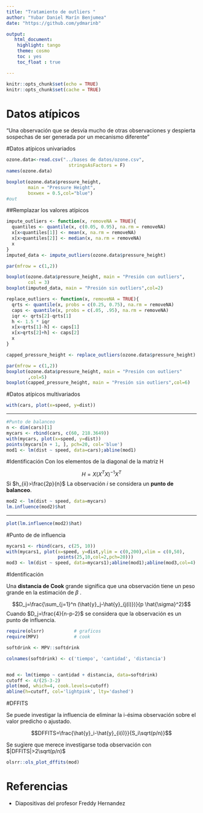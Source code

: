 ```yaml
---
title: "Tratamiento de outliers "
author: "Yubar Daniel Marín Benjumea"
date: "https://github.com/ydmarinb"

output: 
   html_document:
    highlight: tango
    theme: cosmo
    toc : yes
    toc_float : true

---
```



```r
knitr::opts_chunk$set(echo = TRUE)
knitr::opts_chunk$set(cache = TRUE)

```
# Datos atípicos


“Una observación que se desvía mucho
de otras observaciones y despierta sospechas de ser generada por un mecanismo
diferente”





#Datos atípicos univariados

```r
ozone.data<-read.csv("../bases de datos/ozone.csv",
                       stringsAsFactors = F)
names(ozone.data)
```

```r
boxplot(ozone.data$pressure_height, 
        main = "Pressure Height",
        boxwex = 0.5,col="blue")
#out
```

##Remplazar los valores atípicos

```r
impute_outliers <- function(x, removeNA = TRUE){
  quantiles <- quantile(x, c(0.05, 0.95), na.rm = removeNA)
  x[x<quantiles[1]] <- mean(x, na.rm = removeNA)
  x[x>quantiles[2]] <- median(x, na.rm = removeNA)
  x
}
imputed_data <- impute_outliers(ozone.data$pressure_height)

```



```r

par(mfrow = c(1,2))

boxplot(ozone.data$pressure_height, main = "Presión con outliers",
        col = 3)
boxplot(imputed_data, main = "Presión sin outliers",col=2)
```



```r
replace_outliers <- function(x, removeNA = TRUE){
  qrts <- quantile(x, probs = c(0.25, 0.75), na.rm = removeNA)
  caps <- quantile(x, probs = c(.05, .95), na.rm = removeNA)
  iqr <- qrts[2]-qrts[1]
  h <- 1.5 * iqr
  x[x<qrts[1]-h] <- caps[1]
  x[x>qrts[2]+h] <- caps[2]
  x
}

capped_pressure_height <- replace_outliers(ozone.data$pressure_height)

```



```r
par(mfrow = c(1,2))
boxplot(ozone.data$pressure_height, main = "Presión con outliers"
        ,col=5)
boxplot(capped_pressure_height, main = "Presión sin outliers",col=6)
```

#Datos atípicos multivariados




```r
with(cars, plot(x=speed, y=dist))

```

---

```r
#Punto de balanceo
n <- dim(cars)[1]
mycars <- rbind(cars, c(60, 218.3649))
with(mycars, plot(x=speed, y=dist))
points(mycars[n + 1, ], pch=20, col='blue')
mod1 <- lm(dist ~ speed, data=cars);abline(mod1)
```

#Identificación
Con los elementos de la diagonal de la matriz H
 
$$H=X(X^TX)^ {-1}X^T$$
Si $h_{ii}>\frac{2p}{n}$ La observación $i$ se considera un **punto de balanceo**.

```r
mod2 <- lm(dist ~ speed, data=mycars)
lm.influence(mod2)$hat
```

---

```r
plot(lm.influence(mod2)$hat)

```

#Punto de de influencia

```r

mycars1 <- rbind(cars, c(25, 10))
with(mycars1, plot(x=speed, y=dist,ylim = c(0,200),xlim = c(0,50),
                   points(25,10,col=2,pch=20)))
mod3 <- lm(dist ~ speed, data=mycars1);abline(mod1);abline(mod3,col=4)

```

#Identificación


Una **distancia de Cook** grande significa que una observación tiene un peso grande en la estimación de $\beta$ .

$$D_j=\frac{\sum_{j=1}^n (\hat{y}_j-\hat{y}_{j(i)})}{p \hat{\sigma}^2}$$
Cuando $D_j=\frac{4}{n-p-2}$ se considera que la observación es un punto de influencia.

```r
require(olsrr)           # graficos
require(MPV)             # cook
```



```r


softdrink <- MPV::softdrink

colnames(softdrink) <- c('tiempo', 'cantidad', 'distancia')



```


```r
mod <- lm(tiempo ~ cantidad + distancia, data=softdrink)
cutoff <- 4/(25-3-2)
plot(mod, which=4, cook.levels=cutoff)
abline(h=cutoff, col='lightpink', lty='dashed')
```



#DFFITS

Se puede investigar la influencia de eliminar la i-ésima observación sobre el valor predicho o ajustado.

$$DFFITS=\frac{\hat{y}_i-\hat{y}_{i(i)}}{S_i\sqrt(p/n)}$$

Se sugiere que merece investigarse toda observación con $|DFFITS|>2\sqrt(p/n)$



```r


olsrr::ols_plot_dffits(mod)
```

# Referencias

* Diapositivas del profesor Freddy Hernandez



